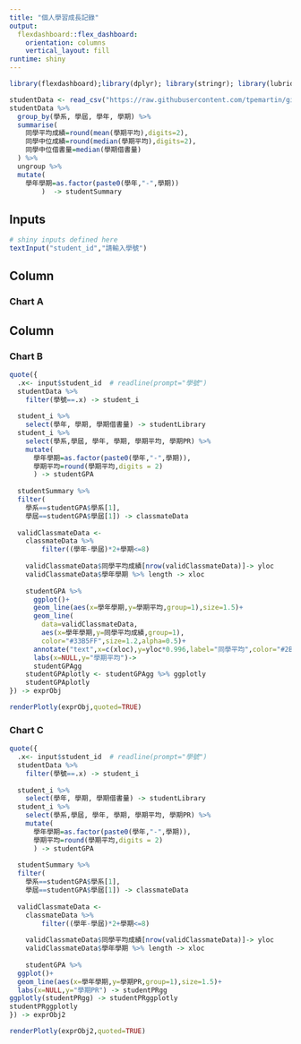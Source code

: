 ```yaml
---
title: "個人學習成長記錄"
output: 
  flexdashboard::flex_dashboard:
    orientation: columns
    vertical_layout: fill
runtime: shiny
---
```


```r
library(flexdashboard);library(dplyr); library(stringr); library(lubridate); library(purrr); library(ggplot2); library(plotly); library(readr);
```

```r
studentData <- read_csv("https://raw.githubusercontent.com/tpemartin/github-data/master/studentFeatures.csv");
studentData %>%
  group_by(學系, 學屆, 學年, 學期) %>%
  summarise(
    同學平均成績=round(mean(學期平均),digits=2),
    同學中位成績=round(median(學期平均),digits=2),
    同學中位借書量=median(學期借書量)
  ) %>%
  ungroup %>%
  mutate(
    學年學期=as.factor(paste0(學年,"-",學期))
        )  -> studentSummary
```

Inputs {.sidebar data-width=300}
-----------------------------------------------------------------------

```r
# shiny inputs defined here
textInput("student_id","請輸入學號")
```

Column {data-width=650}
-----------------------------------------------------------------------

### Chart A



Column {data-width=350}
-----------------------------------------------------------------------

### Chart B

```r
quote({
  .x<- input$student_id  # readline(prompt="學號")
  studentData %>%
    filter(學號==.x) -> student_i
  
  student_i %>%
    select(學年, 學期, 學期借書量) -> studentLibrary
  student_i %>%
    select(學系,學屆, 學年, 學期, 學期平均, 學期PR) %>%
    mutate(
      學年學期=as.factor(paste0(學年,"-",學期)),
      學期平均=round(學期平均,digits = 2)
      ) -> studentGPA
  
  studentSummary %>% 
  filter(
    學系==studentGPA$學系[1],
    學屆==studentGPA$學屆[1]) -> classmateData
  
  validClassmateData <-
    classmateData %>%
        filter((學年-學屆)*2+學期<=8)
    
    validClassmateData$同學平均成績[nrow(validClassmateData)]-> yloc
    validClassmateData$學年學期 %>% length -> xloc
    
    studentGPA %>%
      ggplot()+
      geom_line(aes(x=學年學期,y=學期平均,group=1),size=1.5)+
      geom_line(
        data=validClassmateData,
        aes(x=學年學期,y=同學平均成績,group=1),
        color="#33B5FF",size=1.2,alpha=0.5)+
      annotate("text",x=c(xloc),y=yloc*0.996,label="同學平均",color="#2B95D2") +
      labs(x=NULL,y="學期平均")->
      studentGPAgg
    studentGPAplotly <- studentGPAgg %>% ggplotly
    studentGPAplotly
}) -> exprObj
```

```r
renderPlotly(exprObj,quoted=TRUE)
```


### Chart C

```r
quote({
  .x<- input$student_id  # readline(prompt="學號")
  studentData %>%
    filter(學號==.x) -> student_i
  
  student_i %>%
    select(學年, 學期, 學期借書量) -> studentLibrary
  student_i %>%
    select(學系,學屆, 學年, 學期, 學期平均, 學期PR) %>%
    mutate(
      學年學期=as.factor(paste0(學年,"-",學期)),
      學期平均=round(學期平均,digits = 2)
      ) -> studentGPA
  
  studentSummary %>% 
  filter(
    學系==studentGPA$學系[1],
    學屆==studentGPA$學屆[1]) -> classmateData
  
  validClassmateData <-
    classmateData %>%
        filter((學年-學屆)*2+學期<=8)
    
    validClassmateData$同學平均成績[nrow(validClassmateData)]-> yloc
    validClassmateData$學年學期 %>% length -> xloc
    
    studentGPA %>%
  ggplot()+
  geom_line(aes(x=學年學期,y=學期PR,group=1),size=1.5)+
  labs(x=NULL,y="學期PR") -> studentPRgg
ggplotly(studentPRgg) -> studentPRggplotly
studentPRggplotly
}) -> exprObj2
```

```r
renderPlotly(exprObj2,quoted=TRUE)
```

